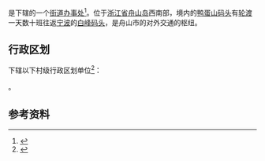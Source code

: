 {{中国乡级行政区|33/09/02/005/000}}

'''{{PAGENAMEBASE}}'''是{{PRC admin/fullname|33/09/02/005/000|3}}下辖的一个[[街道办事处|街道办事处]]<ref>{{PRC admin/ref sgc|{{PRC admin/parent|33/09/02/005/000}}}}</ref>。位于[[浙江省|浙江省]][[舟山岛|舟山岛]]西南部，境内的[[鸭蛋山码头|鸭蛋山码头]]有[[轮渡|轮渡]]一天数十班往返[[宁波|宁波]]的[[白峰码头|白峰码头]]，是舟山市的对外交通的枢纽。

== 行政区划 ==
{{PAGENAMEBASE}}下辖以下村级行政区划单位<ref>{{PRC admin/ref sgc|33/09/02/005/000}}</ref>：

{{PRC admin/children|33/09/02/005/000}}。

== 参考资料 ==
{{reflist}}

{{浙江行政区划小作品}}
{{PRC admin/navcat|33/09/02/005/000}}